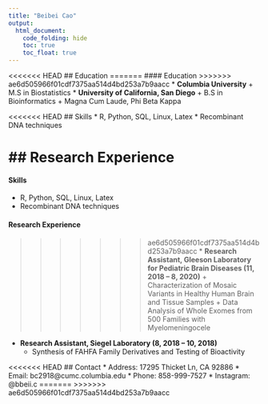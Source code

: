```yaml
---
title: "Beibei Cao"
output: 
  html_document:
    code_folding: hide
    toc: true
    toc_float: true
---
```


<<<<<<< HEAD
## Education
=======
#### Education
>>>>>>> ae6d505966f01cdf7375aa514d4bd253a7b9aacc
* **Columbia University**
  + M.S in Biostatistics
* **University of California, San Diego**
  + B.S in Bioinformatics
  + Magna Cum Laude, Phi Beta Kappa
  
<<<<<<< HEAD
## Skills
* R, Python, SQL, Linux, Latex
* Recombinant DNA techniques 

## Research Experience
=======
#### Skills
* R, Python, SQL, Linux, Latex
* Recombinant DNA techniques 

#### Research Experience
>>>>>>> ae6d505966f01cdf7375aa514d4bd253a7b9aacc
* **Research Assistant, Gleeson Laboratory for Pediatric Brain Diseases (11, 2018 – 8, 2020)**
  + Characterization of Mosaic Variants in Healthy Human Brain and Tissue Samples
  + Data Analysis of Whole Exomes from 500 Families with Myelomeningocele
  
* **Research Assistant, Siegel Laboratory (8, 2018 – 10, 2018)**
  + Synthesis of FAHFA Family Derivatives and Testing of Bioactivity

<<<<<<< HEAD
## Contact
* Address: 17295 Thicket Ln, CA 92886
* Email: bc2918@cumc.columbia.edu
* Phone: 858-999-7527
* Instagram: @bbeii.c
=======
>>>>>>> ae6d505966f01cdf7375aa514d4bd253a7b9aacc


